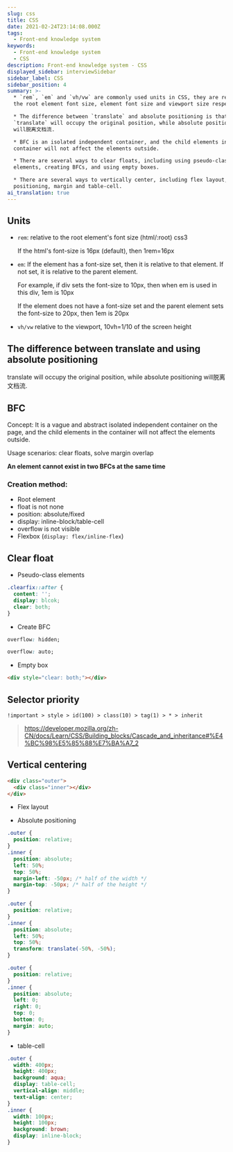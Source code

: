 ```yaml
---
slug: css
title: CSS
date: 2021-02-24T23:14:08.000Z
tags:
  - Front-end knowledge system
keywords:
  - Front-end knowledge system
  - CSS
description: Front-end knowledge system - CSS
displayed_sidebar: interviewSidebar
sidebar_label: CSS
sidebar_position: 4
summary: >-
  * `rem`, `em` and `vh/vw` are commonly used units in CSS, they are relative to
  the root element font size, element font size and viewport size respectively.

  * The difference between `translate` and absolute positioning is that
  `translate` will occupy the original position, while absolute positioning
  will脱离文档流.

  * BFC is an isolated independent container, and the child elements in the
  container will not affect the elements outside.

  * There are several ways to clear floats, including using pseudo-class
  elements, creating BFCs, and using empty boxes.

  * There are several ways to vertically center, including flex layout, absolute
  positioning, margin and table-cell.
ai_translation: true
---
```


## Units

- `rem`: relative to the root element's font size (html/:root) css3

  If the html's font-size is 16px (default), then 1rem=16px

- `em`: If the element has a font-size set, then it is relative to that element. If not set, it is relative to the parent element.

  For example, if div sets the font-size to 10px, then when em is used in this div, 1em is 10px

  If the element does not have a font-size set and the parent element sets the font-size to 20px, then 1em is 20px

- `vh/vw` relative to the viewport, 10vh=1/10 of the screen height

## The difference between translate and using absolute positioning

translate will occupy the original position, while absolute positioning will脱离文档流.

## BFC

Concept: It is a vague and abstract isolated independent container on the page, and the child elements in the container will not affect the elements outside.

Usage scenarios: clear floats, solve margin overlap

**An element cannot exist in two BFCs at the same time**

### Creation method:

- Root element
- float is not none
- position: absolute/fixed
- display: inline-block/table-cell
- overflow is not visible
- Flexbox (`display: flex/inline-flex`)

## Clear float

- Pseudo-class elements

```css
.clearfix::after {
  content: '';
  display: blcok;
  clear: both;
}
```

- Create BFC

```css
overflow: hidden;

overflow: auto;
```

- Empty box

```html
<div style="clear: both;"></div>
```

## Selector priority

`!important > style > id(100) > class(10) > tag(1) > * > inherit`

> https://developer.mozilla.org/zh-CN/docs/Learn/CSS/Building_blocks/Cascade_and_inheritance#%E4%BC%98%E5%85%88%E7%BA%A7_2

## Vertical centering

```html title=html
<div class="outer">
  <div class="inner"></div>
</div>
```

- Flex layout

- Absolute positioning

<Tabs>
  <TabItem value="known child element width and height" label="known child element width and height">

```css
.outer {
  position: relative;
}
.inner {
  position: absolute;
  left: 50%;
  top: 50%;
  margin-left: -50px; /* half of the width */
  margin-top: -50px; /* half of the height */
}
```

  </TabItem>
  <TabItem value="unknown child element width and height" label="unknown child element width and height">

```css
.outer {
  position: relative;
}
.inner {
  position: absolute;
  left: 50%;
  top: 50%;
  transform: translate(-50%, -50%);
}
```

  </TabItem>
  <TabItem value="margin" label="margin">

```css
.outer {
  position: relative;
}
.inner {
  position: absolute;
  left: 0;
  right: 0;
  top: 0;
  bottom: 0;
  margin: auto;
}
```

  </TabItem>
</Tabs>

- table-cell

```css
.outer {
  width: 400px;
  height: 400px;
  background: aqua;
  display: table-cell;
  vertical-align: middle;
  text-align: center;
}
.inner {
  width: 100px;
  height: 100px;
  background: brown;
  display: inline-block;
}
```
